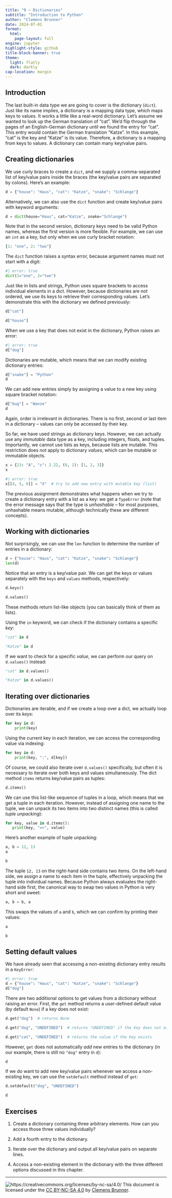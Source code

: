 ```yaml
---
title: "9 – Dictionaries"
subtitle: "Introduction to Python"
author: "Clemens Brunner"
date: 2024-07-01
format:
  html:
    page-layout: full
engine: jupyter
highlight-style: github
title-block-banner: true
theme:
  light: flatly
  dark: darkly
cap-location: margin
---
```


## Introduction

The last built-in data type we are going to cover is the dictionary (`dict`). Just like its name implies, a dictionary is a mapping data type, which maps keys to values. It works a little like a real-word dictionary. Let's assume we wanted to look up the German translation of "cat". We'd flip through the pages of an English-German dictionary until we found the entry for "cat". This entry would contain the German translation "Katze". In this example, "cat" is the key and "Katze" is its value. Therefore, a dictionary is a mapping from keys to values. A dictionary can contain many key/value pairs.


## Creating dictionaries

We use curly braces to create a `dict`, and we supply a comma-separated list of key/value pairs inside the braces (the key/value pairs are separated by colons). Here's an example:

```python
d = {"house": "Haus", "cat": "Katze", "snake": "Schlange"}
```

Alternatively, we can also use the `dict` function and create key/value pairs with keyword arguments:

```python
d = dict(house="Haus", cat="Katze", snake="Schlange")
```

Note that in the second version, dictionary keys need to be valid Python names, whereas the first version is more flexible. For example, we can use an `int` as a key, but only when we use curly bracket notation:

```python
{1: "one", 2: "two"}
```

The `dict` function raises a syntax error, because argument names must not start with a digit:

```python
#| error: true
dict(1="one", 2="two")
```

Just like in lists and strings, Python uses square brackets to access individual elements in a dict. However, because dictionaries are not ordered, we use its keys to retrieve their corresponding values. Let's demonstrate this with the dictionary we defined previously:

```python
d["cat"]
```

```python
d["house"]
```

When we use a key that does not exist in the dictionary, Python raises an error:

```python
#| error: true
d["dog"]
```

Dictionaries are mutable, which means that we can modify existing dictionary entries:

```python
d["snake"] = "Python"
d
```

We can add new entries simply by assigning a value to a new key using square bracket notation:

```python
d["bug"] = "Wanze"
d
```

:::{.callout-important}
Again, order is irrelevant in dictionaries. There is no first, second or last item in a dictionary – values can only be accessed by their key.
:::

So far, we have used strings as dictionary keys. However, we can actually use any *immutable* data type as a key, including integers, floats, and tuples. Importantly, we cannot use lists as keys, because lists are mutable. This restriction does *not* apply to dictionary *values*, which can be mutable or immutable objects.

```python
x = {13: "A", "c": 2.22, (0, 1): [1, 2, 3]}
x
```

```python
#| error: true
x[[4, 5, 6]] = "X"  # try to add new entry with mutable key (list)
```

The previous assignment demonstrates what happens when we try to create a dictionary entry with a list as a key: we get a `TypeError` (note that the error message says that the type is *unhashable* – for most purposes, unhashable means mutable, although technically these are different concepts).


## Working with dictionaries

Not surprisingly, we can use the `len` function to determine the number of entries in a dictionary:

```python
d = {"house": "Haus", "cat": "Katze", "snake": "Schlange"}
len(d)
```

Notice that an entry is a key/value pair. We can get the keys or values separately with the `keys` and `values` methods, respectively:

```python
d.keys()
```

```python
d.values()
```

These methods return list-like objects (you can basically think of them as lists).

Using the `in` keyword, we can check if the dictionary contains a specific *key*:

```python
"cat" in d
```

```python
"Katze" in d
```

If we want to check for a specific *value*, we can perform our query on `d.values()` instead:

```python
"cat" in d.values()
```

```python
"Katze" in d.values()
```


## Iterating over dictionaries

Dictionaries are iterable, and if we create a loop over a dict, we actually loop over its *keys*:

```python
for key in d:
    print(key)
```

Using the current key in each iteration, we can access the corresponding value via indexing:

```python
for key in d:
    print(key, ":", d[key])
```

Of course, we could also iterate over `d.values()` specifically, but often it is necessary to iterate over both keys and values simultaneously. The dict method `items` returns key/value pairs as tuples:

```python
d.items()
```

We can use this list-like sequence of tuples in a loop, which means that we get a tuple in each iteration. However, instead of assigning one name to the tuple, we can unpack its two items into two distinct names (this is called *tuple unpacking*):

```python
for key, value in d.items():
   print(key, "=>", value)
```

:::{.callout-tip}
Here's another example of tuple unpacking:

```python
a, b = 12, 13
a
```

```python
b
```

The tuple `12, 13` on the right-hand side contains two items. On the left-hand side, we assign a name to each item in the tuple, effectively unpacking the tuple into individual names. Because Python always evaluates the right-hand side first, the canonical way to swap two values in Python is very short and sweet:

```python
a, b = b, a
```

This swaps the values of `a` and `b`, which we can confirm by printing their values:

```python
a
```

```python
b
```
:::


## Setting default values

We have already seen that accessing a non-existing dictionary entry results in a `KeyError`:

```python
#| error: true
d = {"house": "Haus", "cat": "Katze", "snake": "Schlange"}
d["dog"]
```

There are two additional options to get values from a dictionary without raising an error. First, the `get` method returns a user-defined default value (by default `None`) if a key does not exist:

```python
d.get("dog")  # returns None
```

```python
d.get("dog", "UNDEFINED")  # returns "UNDEFINED" if the key does not exist
```

```python
d.get("cat", "UNDEFINED")  # returns the value if the key exists
```

However, `get` does not automatically *add* new entries to the dictionary (in our example, there is still no `"dog"` entry in `d`):

```python
d
```

If we do want to add new key/value pairs whenever we access a non-existing key, we can use the `setdefault` method instead of `get`:

```python
d.setdefault("dog", "UNDEFINED")
```

```python
d
```


## Exercises

1. Create a dictionary containing three arbitrary elements. How can you access those three values individually?

2. Add a fourth entry to the dictionary.

3. Iterate over the dictionary and output all key/value pairs on separate lines.

4. Access a non-existing element in the dictionary with the three different options discussed in this chapter.

---
![https://creativecommons.org/licenses/by-nc-sa/4.0/](cc_license.png) This document is licensed under the [CC BY-NC-SA 4.0](https://creativecommons.org/licenses/by-nc-sa/4.0/) by [Clemens Brunner](https://cbrnr.github.io/).
